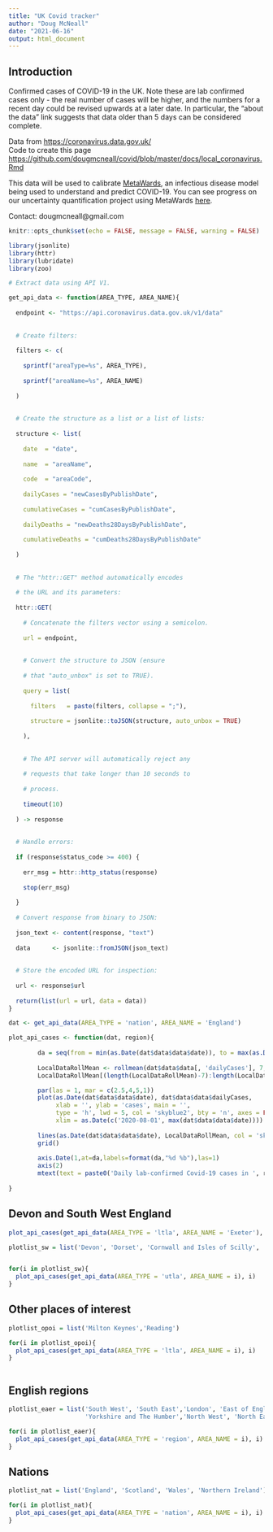 ```yaml
---
title: "UK Covid tracker"
author: "Doug McNeall"
date: "2021-06-16"
output: html_document
---
```


## Introduction
Confirmed cases of COVID-19 in the UK. Note these are lab confirmed cases only - the real number of cases will be higher, and the numbers for a recent day could be revised upwards at a later date. In particular, the "about the data" link suggests that data older than 5 days can be considered complete.
                
Data from <https://coronavirus.data.gov.uk/>  
Code to create this page <https://github.com/dougmcneall/covid/blob/master/docs/local_coronavirus.Rmd>

This data will be used to calibrate [MetaWards](https://metawards.org/), an infectious disease model being used to understand and predict COVID-19. You can see progress on our uncertainty quantification project using MetaWards [here](https://uq4covid.github.io/).

Contact: dougmcneall@gmail.com

```r
knitr::opts_chunk$set(echo = FALSE, message = FALSE, warning = FALSE)
```



```r
library(jsonlite)
library(httr)
library(lubridate)
library(zoo)

```


```r
# Extract data using API V1.

get_api_data <- function(AREA_TYPE, AREA_NAME){
  
  endpoint <- "https://api.coronavirus.data.gov.uk/v1/data"
  
  
  # Create filters:
  
  filters <- c(
    
    sprintf("areaType=%s", AREA_TYPE),
    
    sprintf("areaName=%s", AREA_NAME)
    
  )
  
  
  # Create the structure as a list or a list of lists:
  
  structure <- list(
    
    date  = "date", 
    
    name  = "areaName", 
    
    code  = "areaCode", 
    
    dailyCases = "newCasesByPublishDate",
    
    cumulativeCases = "cumCasesByPublishDate",
    
    dailyDeaths = "newDeaths28DaysByPublishDate",
    
    cumulativeDeaths = "cumDeaths28DaysByPublishDate"
    
  )
  
  
  # The "httr::GET" method automatically encodes
  
  # the URL and its parameters:
  
  httr::GET(
    
    # Concatenate the filters vector using a semicolon.
    
    url = endpoint,
    
    
    # Convert the structure to JSON (ensure
    
    # that "auto_unbox" is set to TRUE).
    
    query = list(
      
      filters   = paste(filters, collapse = ";"),
      
      structure = jsonlite::toJSON(structure, auto_unbox = TRUE)
      
    ),
    
    
    # The API server will automatically reject any
    
    # requests that take longer than 10 seconds to
    
    # process.
    
    timeout(10)
    
  ) -> response
  
  
  # Handle errors:
  
  if (response$status_code >= 400) {
    
    err_msg = httr::http_status(response)
    
    stop(err_msg)
    
  }
  
  # Convert response from binary to JSON:
  
  json_text <- content(response, "text")
  
  data      <- jsonlite::fromJSON(json_text)
  
  
  # Store the encoded URL for inspection:
  
  url <- response$url
  
  return(list(url = url, data = data))
}


```


```r

dat <- get_api_data(AREA_TYPE = 'nation', AREA_NAME = 'England')
```

```r
plot_api_cases <- function(dat, region){
  
        da = seq(from = min(as.Date(dat$data$data$date)), to = max(as.Date(dat$data$data$date)), by = 7)
        
        LocalDataRollMean <- rollmean(dat$data$data[, 'dailyCases'], 7, align = 'center', na.pad = T)
        LocalDataRollMean[(length(LocalDataRollMean)-7):length(LocalDataRollMean)] <- NA

        par(las = 1, mar = c(2.5,4,5,1))
        plot(as.Date(dat$data$data$date), dat$data$data$dailyCases,
             xlab = '', ylab = 'cases', main = '',
             type = 'h', lwd = 5, col = 'skyblue2', bty = 'n', axes = FALSE,
             xlim = as.Date(c('2020-08-01', max(dat$data$data$date))))
        
        lines(as.Date(dat$data$data$date), LocalDataRollMean, col = 'skyblue4', lwd = 2)
        grid()
        
        axis.Date(1,at=da,labels=format(da,"%d %b"),las=1)
        axis(2)
        mtext(text = paste0('Daily lab-confirmed Covid-19 cases in ', region), side = 3, line = .5, adj = 0, cex = 1.5)
  
}
```

## Devon and South West England

```r

plot_api_cases(get_api_data(AREA_TYPE = 'ltla', AREA_NAME = 'Exeter'), 'Exeter') 

```


```r
plotlist_sw = list('Devon', 'Dorset', 'Cornwall and Isles of Scilly', 'Somerset', 'Plymouth', 'Torbay','Bournemouth, Christchurch and Poole' )


for(i in plotlist_sw){
  plot_api_cases(get_api_data(AREA_TYPE = 'utla', AREA_NAME = i), i)
}

```

## Other places of interest
```r

plotlist_opoi = list('Milton Keynes','Reading')

for(i in plotlist_opoi){
  plot_api_cases(get_api_data(AREA_TYPE = 'ltla', AREA_NAME = i), i)
}



```

## English regions
```r

plotlist_eaer = list('South West', 'South East','London', 'East of England', 'West Midlands', 'East Midlands',
                     'Yorkshire and The Humber','North West', 'North East')

for(i in plotlist_eaer){
  plot_api_cases(get_api_data(AREA_TYPE = 'region', AREA_NAME = i), i)
}

```
## Nations
```r

plotlist_nat = list('England', 'Scotland', 'Wales', 'Northern Ireland')

for(i in plotlist_nat){
  plot_api_cases(get_api_data(AREA_TYPE = 'nation', AREA_NAME = i), i)
}

```







